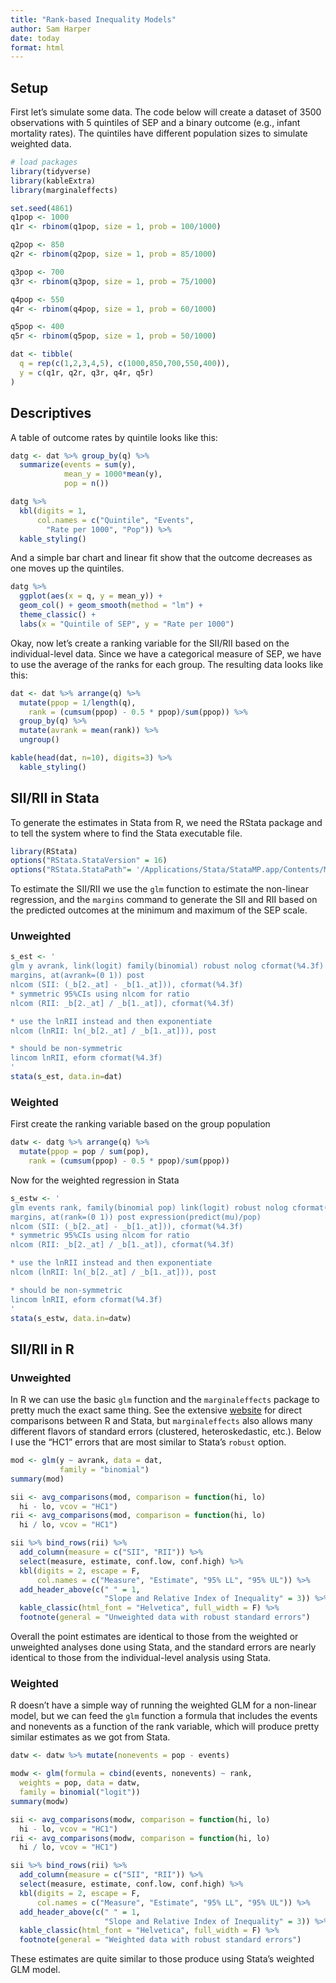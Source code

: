 ```yaml
---
title: "Rank-based Inequality Models"
author: Sam Harper
date: today
format: html
---
```

## Setup
First let's simulate some data. The code below will create a dataset of 3500 observations with 5 quintiles of SEP and a binary outcome (e.g., infant mortality rates). The quintiles have different population sizes to simulate weighted data. 

```r
# load packages
library(tidyverse)
library(kableExtra)
library(marginaleffects)
```

```r
set.seed(4861)
q1pop <- 1000
q1r <- rbinom(q1pop, size = 1, prob = 100/1000)

q2pop <- 850
q2r <- rbinom(q2pop, size = 1, prob = 85/1000)

q3pop <- 700
q3r <- rbinom(q3pop, size = 1, prob = 75/1000)

q4pop <- 550
q4r <- rbinom(q4pop, size = 1, prob = 60/1000)

q5pop <- 400
q5r <- rbinom(q5pop, size = 1, prob = 50/1000)

dat <- tibble(
  q = rep(c(1,2,3,4,5), c(1000,850,700,550,400)),
  y = c(q1r, q2r, q3r, q4r, q5r)
)
```

## Descriptives
A table of outcome rates by quintile looks like this:
```r
datg <- dat %>% group_by(q) %>% 
  summarize(events = sum(y),
            mean_y = 1000*mean(y),
            pop = n())

datg %>%
  kbl(digits = 1, 
      col.names = c("Quintile", "Events",
        "Rate per 1000", "Pop")) %>%
  kable_styling()
```

And a simple bar chart and linear fit show that the outcome decreases as one moves up the quintiles.
```r
datg %>% 
  ggplot(aes(x = q, y = mean_y)) + 
  geom_col() + geom_smooth(method = "lm") + 
  theme_classic() +
  labs(x = "Quintile of SEP", y = "Rate per 1000")
```

Okay, now let's create a ranking variable for the SII/RII based on the individual-level data. Since we have a categorical measure of SEP, we have to use the average of the ranks for each group. The resulting data looks like this:
```r

dat <- dat %>% arrange(q) %>%
  mutate(ppop = 1/length(q),
    rank = (cumsum(ppop) - 0.5 * ppop)/sum(ppop)) %>%
  group_by(q) %>%
  mutate(avrank = mean(rank)) %>%
  ungroup()

kable(head(dat, n=10), digits=3) %>%
  kable_styling()
```

## SII/RII in Stata
To generate the estimates in Stata from R, we need the RStata package and to tell the system where to find the Stata executable file.
```r
library(RStata)
options("RStata.StataVersion" = 16)
options("RStata.StataPath"= '/Applications/Stata/StataMP.app/Contents/MacOS/stata-mp')
```

To estimate the SII/RII we use the `glm` function to estimate the non-linear regression, and the `margins` command to generate the SII and RII based on the predicted outcomes at the minimum and maximum of the SEP scale. 

### Unweighted
```r
s_est <- '
glm y avrank, link(logit) family(binomial) robust nolog cformat(%4.3f)
margins, at(avrank=(0 1)) post
nlcom (SII: (_b[2._at] - _b[1._at])), cformat(%4.3f)
* symmetric 95%CIs using nlcom for ratio
nlcom (RII: _b[2._at] / _b[1._at]), cformat(%4.3f)

* use the lnRII instead and then exponentiate
nlcom (lnRII: ln(_b[2._at] / _b[1._at])), post

* should be non-symmetric
lincom lnRII, eform cformat(%4.3f)
'
stata(s_est, data.in=dat)
```

### Weighted
First create the ranking variable based on the group population
```r
datw <- datg %>% arrange(q) %>%
  mutate(ppop = pop / sum(pop),
    rank = (cumsum(ppop) - 0.5 * ppop)/sum(ppop)) 
```

Now for the weighted regression in Stata
```r
s_estw <- '
glm events rank, family(binomial pop) link(logit) robust nolog cformat(%4.3f)
margins, at(rank=(0 1)) post expression(predict(mu)/pop)
nlcom (SII: (_b[2._at] - _b[1._at])), cformat(%4.3f)
* symmetric 95%CIs using nlcom for ratio
nlcom (RII: _b[2._at] / _b[1._at]), cformat(%4.3f)

* use the lnRII instead and then exponentiate
nlcom (lnRII: ln(_b[2._at] / _b[1._at])), post

* should be non-symmetric
lincom lnRII, eform cformat(%4.3f)
'
stata(s_estw, data.in=datw)
```
## SII/RII in R

### Unweighted
In R we can use the basic `glm` function and the `marginaleffects` package to pretty much the exact same thing. See the extensive [website](https://marginaleffects.com/) for direct comparisons between R and Stata, but `marginaleffects` also allows many different flavors of standard errors (clustered, heteroskedastic, etc.). Below I use the "HC1" errors that are most similar to Stata's `robust` option. 


```r
mod <- glm(y ~ avrank, data = dat, 
           family = "binomial")
summary(mod)

sii <- avg_comparisons(mod, comparison = function(hi, lo) 
  hi - lo, vcov = "HC1")
rii <- avg_comparisons(mod, comparison = function(hi, lo) 
  hi / lo, vcov = "HC1")

sii %>% bind_rows(rii) %>%
  add_column(measure = c("SII", "RII")) %>%
  select(measure, estimate, conf.low, conf.high) %>%
  kbl(digits = 2, escape = F,
      col.names = c("Measure", "Estimate", "95% LL", "95% UL")) %>%
  add_header_above(c(" " = 1, 
                     "Slope and Relative Index of Inequality" = 3)) %>%
  kable_classic(html_font = "Helvetica", full_width = F) %>%
  footnote(general = "Unweighted data with robust standard errors")
```

Overall the point estimates are identical to those from the weighted or unweighted analyses done using Stata, and the standard errors are nearly identical to those from the individual-level analysis using Stata. 

### Weighted
R doesn't have a simple way of running the weighted GLM for a non-linear model, but we can feed the `glm` function a formula that includes the events and nonevents as a function of the rank variable, which will produce pretty similar estimates as we got from Stata.

```r
datw <- datw %>% mutate(nonevents = pop - events)

modw <- glm(formula = cbind(events, nonevents) ~ rank, 
  weights = pop, data = datw, 
  family = binomial("logit"))
summary(modw)

sii <- avg_comparisons(modw, comparison = function(hi, lo) 
  hi - lo, vcov = "HC1")
rii <- avg_comparisons(modw, comparison = function(hi, lo) 
  hi / lo, vcov = "HC1")

sii %>% bind_rows(rii) %>%
  add_column(measure = c("SII", "RII")) %>%
  select(measure, estimate, conf.low, conf.high) %>%
  kbl(digits = 2, escape = F,
      col.names = c("Measure", "Estimate", "95% LL", "95% UL")) %>%
  add_header_above(c(" " = 1, 
                     "Slope and Relative Index of Inequality" = 3)) %>%
  kable_classic(html_font = "Helvetica", full_width = F) %>%
  footnote(general = "Weighted data with robust standard errors")
```
These estimates are quite similar to those produce using Stata's weighted GLM model. 